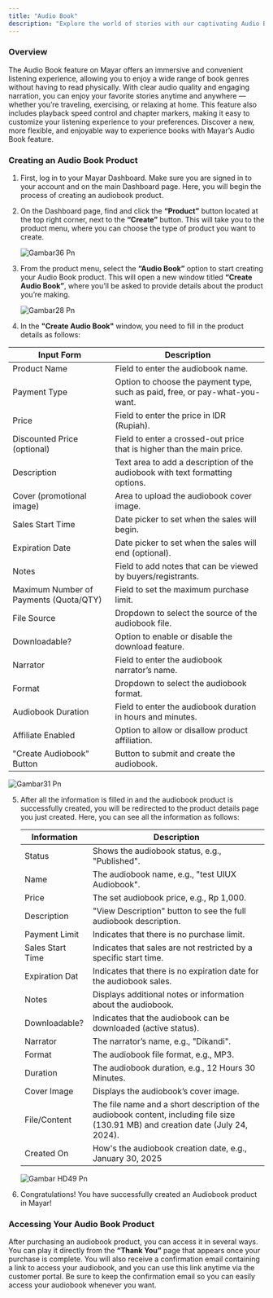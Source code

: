 ```yaml
---
title: "Audio Book"
description: "Explore the world of stories with our captivating Audio Book feature!"
---
```


### Overview

The Audio Book feature on Mayar offers an immersive and convenient listening experience, allowing you to enjoy a wide range of book genres without having to read physically. With clear audio quality and engaging narration, you can enjoy your favorite stories anytime and anywhere — whether you’re traveling, exercising, or relaxing at home. This feature also includes playback speed control and chapter markers, making it easy to customize your listening experience to your preferences. Discover a new, more flexible, and enjoyable way to experience books with Mayar’s Audio Book feature.

### Creating an Audio Book Product

1. First, log in to your Mayar Dashboard. Make sure you are signed in to your account and on the main Dashboard page. Here, you will begin the process of creating an audiobook product.
2. On the Dashboard page, find and click the **“Product”** button located at the top right corner, next to the **“Create”** button. This will take you to the product menu, where you can choose the type of product you want to create.

   ![Gambar36 Pn](/images/gambar36.png)
3. From the product menu, select the **“Audio Book”** option to start creating your Audio Book product. This will open a new window titled **“Create Audio Book”**, where you’ll be asked to provide details about the product you’re making.

   ![Gambar28 Pn](/images/gambar28.png)
4. In the **"Create Audio Book"** window, you need to fill in the product details as follows:

| Input Form                             | Description                                                                   |
| -------------------------------------- | ----------------------------------------------------------------------------- |
| Product Name                           | Field to enter the audiobook name.                                            |
| Payment Type                           | Option to choose the payment type, such as paid, free, or pay-what-you-want.  |
| Price                                  | Field to enter the price in IDR (Rupiah).                                     |
| Discounted Price (optional)            | Field to enter a crossed-out price that is higher than the main price.        |
| Description                            | Text area to add a description of the audiobook with text formatting options. |
| Cover (promotional image)              | Area to upload the audiobook cover image.                                     |
| Sales Start Time                       | Date picker to set when the sales will begin.                                 |
| Expiration Date                        | Date picker to set when the sales will end (optional).                        |
| Notes                                  | Field to add notes that can be viewed by buyers/registrants.                  |
| Maximum Number of Payments (Quota/QTY) | Field to set the maximum purchase limit.                                      |
| File Source                            | Dropdown to select the source of the audiobook file.                          |
| Downloadable?                          | Option to enable or disable the download feature.                             |
| Narrator                               | Field to enter the audiobook narrator’s name.                                 |
| Format                                 | Dropdown to select the audiobook format.                                      |
| Audiobook Duration                     | Field to enter the audiobook duration in hours and minutes.                   |
| Affiliate Enabled                      | Option to allow or disallow product affiliation.                              |
| "Create Audiobook" Button              | Button to submit and create the audiobook.                                    |

![Gambar31 Pn](/images/gambar31.png)

5. After all the information is filled in and the audiobook product is successfully created, you will be redirected to the product details page you just created. Here, you can see all the information as follows:

   | Information      | Description                                                                                                                        |
   | ---------------- | ---------------------------------------------------------------------------------------------------------------------------------- |
   | Status           | Shows the audiobook status, e.g., "Published".                                                                                     |
   | Name             | The audiobook name, e.g., "test UIUX Audiobook".                                                                                   |
   | Price            | The set audiobook price, e.g., Rp 1,000.                                                                                           |
   | Description      | "View Description" button to see the full audiobook description.                                                                   |
   | Payment Limit    | Indicates that there is no purchase limit.                                                                                         |
   | Sales Start Time | Indicates that sales are not restricted by a specific start time.                                                                  |
   | Expiration Dat   | Indicates that there is no expiration date for the audiobook sales.                                                                |
   | Notes            | Displays additional notes or information about the audiobook.                                                                      |
   | Downloadable?    | Indicates that the audiobook can be downloaded (active status).                                                                    |
   | Narrator         | The narrator’s name, e.g., "Dikandi".                                                                                              |
   | Format           | The audiobook file format, e.g., MP3.                                                                                              |
   | Duration         | The audiobook duration, e.g., 12 Hours 30 Minutes.                                                                                 |
   | Cover Image      | Displays the audiobook’s cover image.                                                                                              |
   | File/Content     | The file name and a short description of the audiobook content, including file size (130.91 MB) and creation date (July 24, 2024). |
   | Created On       | How's the audiobook creation date, e.g., January 30, 2025                                                                          |

   ![Gambar HD49 Pn](/images/gambarHD49.png)
6. Congratulations\! You have successfully created an Audiobook product in Mayar\!

### Accessing Your Audio Book Product

After purchasing an audiobook product, you can access it in several ways. You can play it directly from the **“Thank You”** page that appears once your purchase is complete. You will also receive a confirmation email containing a link to access your audiobook, and you can use this link anytime via the customer portal. Be sure to keep the confirmation email so you can easily access your audiobook whenever you want.
